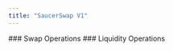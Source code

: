 ```yaml
---
title: "SaucerSwap V1"
---
```


<Card title="" horizontal={true} href="/v/developer/saucerswap-v1/liquidity-operations">
  ### <Icon icon="link-simple" size={20} />    Swap Operations
</Card>

<Card title="" horizontal={true} href="/v/developer/saucerswap-v1/swap-operations">
  ### <Icon icon="link-simple" size={20} />    Liquidity Operations
</Card>

